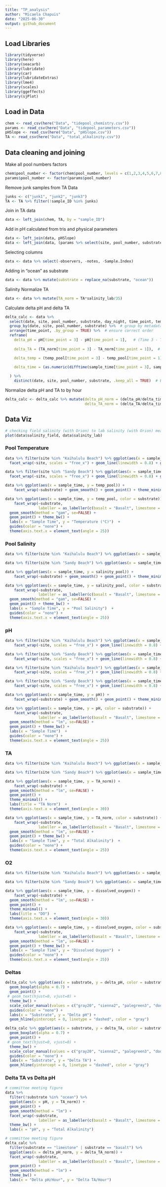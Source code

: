 ```yaml
---
title: "TP_analysis"
author: "Micaela Chapuis"
date: "2025-06-30"
output: github_document
---
```


## Load Libraries
```r
library(tidyverse)
library(here)
library(seacarb)
library(lubridate)
library(car)
library(lubridateExtras)
library(lme4)
library(scales)
library(ggeffects)
library(sjPlot)
```

## Load in Data
```r
chem <- read_csv(here("Data", "tidepool_chemistry.csv"))
params <- read_csv(here("Data", "tidepool_parameters.csv"))
pHSlope <- read_csv(here("Data", "pHSlope.csv"))
TA <- read_csv(here("Data", "total_alkalinity.csv"))
```


## Data cleaning and joining

Make all pool numbers factors
```r
chem$pool_number <- factor(chem$pool_number, levels = c(1,2,3,4,5,6,7,8,9,10,11,12,13,14,15,16,17,18,19,20,21,22,23,24,25,26,27,28,29,30, "ocean"))
params$pool_number <- factor(params$pool_number)
```


Remove junk samples from TA Data
```r
junks <- c("junk1", "junk2", "junk3")
TA <- TA %>% filter(!sample_ID %in% junks)
```

Join in TA data
```r
data <- left_join(chem, TA, by = "sample_ID")
```


Add in pH calculated from tris and physical parameters
```r
data <- left_join(data, pHSlope)
data <- left_join(data, (params %>% select(site, pool_number, substrate, perimeter_m, surface_area_m2)), by = c("site", "pool_number"))
```

Selecting columns 
```r
data <- data %>% select(-observers, -notes, -Sample.Index)
```

Adding in "ocean" as substrate
```r
data <- data %>% mutate(substrate = replace_na(substrate, "ocean"))
```

Salinity Normalize TA
```r
data <- data %>% mutate(TA_norm = TA*salinity_lab/35)
```


Calculate delta pH and delta TA
```r
delta_calc <- data %>% 
  select(date, site, pool_number, substrate, day_night, time_point, temp_pool, sample_time, pH, TA_norm)  %>%
  group_by(date, site, pool_number, substrate) %>%  # group by metadata
  arrange(time_point, .by_group = TRUE) %>%  # ensure correct order
  reframe(
    delta_pH = pH[time_point = 3] - pH[time_point = 1],   # (Time 3 - Time 1)
    
    delta_TA = (TA_norm[time_point = 3] - TA_norm[time_point = 1]),  # (Time 3 - Time 1)

    delta_temp = (temp_pool[time_point = 3] - temp_pool[time_point = 1]),  # (Time 3 - Time 1)

    delta_time = (as.numeric(difftime(sample_time[time_point = 3], sample_time[time_point = 1], units = "mins")))  # Time 3 - Time 1
    
  ) %>% 
    distinct(date, site, pool_number, substrate, .keep_all = TRUE)  # Ensure only one row per pool
```

Normalize delta pH and TA to by hour
```r
delta_calc <- delta_calc %>% mutate(delta_pH_norm = (delta_pH/delta_time)*60,
                                    delta_TA_norm = (delta_TA/delta_time)*60)
```


## Data Viz
```r
# checking field salinity (with Orion) to lab salinity (with Orion) measurements
plot(data$salinity_field, data$salinity_lab)
```

### Pool Temperature
```r
data %>% filter(site %in% "Kaihalulu Beach") %>% ggplot(aes(x = sample_time, y = temp_pool, color = pool_number)) +
  facet_wrap(~site, scales = "free_x") + geom_line(linewidth = 0.8) + geom_point() + theme_minimal() + labs(title = "Pool Temperature") + theme(axis.text.x = element_text(angle = 30))
```
```r
data %>% filter(site %in% "Sandy Beach") %>% ggplot(aes(x = sample_time, y = temp_pool, color = pool_number)) +
  facet_wrap(~site, scales = "free_x") + geom_line(linewidth = 0.8) + geom_point() + theme_minimal() + labs(title = "Pool Temperature") + theme(axis.text.x = element_text(angle = 30))
```

```r
data %>% ggplot(aes(x = sample_time, y = temp_pool)) +
    facet_wrap(~substrate) + geom_smooth() + geom_point() + theme_minimal() + labs(title = "Pool Temp")  + theme(axis.text.x = element_text(angle = 30))
```

```r
data %>% ggplot(aes(x = sample_time, y = temp_pool, color = substrate)) +
    facet_wrap(~substrate, 
               labeller = as_labeller(c(basalt = "Basalt", limestone = "Limestone", ocean = "Ocean"))) + 
  geom_smooth(method = "gam", se=FALSE) + 
  geom_point() + theme_bw() +
  labs(x = "Sample Time", y = "Temperature (°C)")  + 
  guides(color = "none") +
  theme(axis.text.x = element_text(angle = 25)) 
```


### Pool Salinity
```r
data %>% filter(site %in% "Kaihalulu Beach") %>% ggplot(aes(x = sample_time, y = salinity_pool, color = pool_number)) +   facet_wrap(~site, scales = "free_x") + geom_line(linewidth = 0.8) + geom_point() + theme_minimal() + labs(title = "Salinity (pool)")  + theme(axis.text.x = element_text(angle = 30))
```

```r
data %>% filter(site %in% "Sandy Beach") %>% ggplot(aes(x = sample_time, y = salinity_pool, color = pool_number)) +   facet_wrap(~site, scales = "free_x") + geom_line(linewidth = 0.8) + geom_point() + theme_minimal() + labs(title = "Salinity (pool)")  + theme(axis.text.x = element_text(angle = 30))
```


```r
data %>% ggplot(aes(x = sample_time, y = salinity_pool)) +
    facet_wrap(~substrate) + geom_smooth() + geom_point() + theme_minimal() + labs(title = "Salinity (Pool)")  + theme(axis.text.x = element_text(angle = 30))
```

```r
data %>% ggplot(aes(x = sample_time, y = salinity_pool, color = substrate)) +
    facet_wrap(~substrate, 
               labeller = as_labeller(c(basalt = "Basalt", limestone = "Limestone", ocean = "Ocean"))) + 
  geom_smooth(method = "gam", se=FALSE) + 
  geom_point() + theme_bw() +
  labs(x = "Sample Time", y = "Pool Salinity")  + 
  guides(color = "none") +
  theme(axis.text.x = element_text(angle = 25)) 
```

### pH
```r
data %>% filter(site %in% "Kaihalulu Beach") %>% ggplot(aes(x = sample_time, y = pH, color = pool_number)) +
    facet_wrap(~site, scales = "free_x") + geom_line(linewidth = 0.8) + geom_point() + theme_minimal() + labs(title = "pH (tris)")  + theme(axis.text.x = element_text(angle = 30))
```
```r
data %>% filter(site %in% "Sandy Beach") %>% ggplot(aes(x = sample_time, y = pH, color = pool_number)) +
    facet_wrap(~site, scales = "free_x") + geom_line(linewidth = 0.8) + geom_point() + theme_minimal() + labs(title = "pH (tris)")  + theme(axis.text.x = element_text(angle = 30))
```


```r
data %>% filter(site %in% "Kaihalulu Beach") %>% ggplot(aes(x = sample_time, y = pH_probe, color = pool_number)) +
    facet_wrap(~site, scales = "free_x") + geom_line(linewidth = 0.8) + geom_point() + theme_minimal() + labs(title = "pH (probe)")  + theme(axis.text.x = element_text(angle = 30))
```
```r
data %>% filter(site %in% "Sandy Beach") %>% ggplot(aes(x = sample_time, y = pH_probe, color = pool_number)) +
    facet_wrap(~site, scales = "free_x") + geom_line(linewidth = 0.8) + geom_point() + theme_minimal() + labs(title = "pH (probe)")  + theme(axis.text.x = element_text(angle = 30))
```
```r
data %>% ggplot(aes(x = sample_time, y = pH)) +
    facet_wrap(~substrate) + geom_smooth() + geom_point() + theme_minimal() + labs(title = "pH")  + theme(axis.text.x = element_text(angle = 30))
```

```r
data %>% ggplot(aes(x = sample_time, y = pH, color = substrate)) +
    facet_wrap(~substrate, 
               labeller = as_labeller(c(basalt = "Basalt", limestone = "Limestone", ocean = "Ocean"))) + 
  geom_smooth(method = "lm", se=FALSE) + 
  geom_point() + theme_bw() +
  labs(x = "Sample Time")  + 
  guides(color = "none") +
  theme(axis.text.x = element_text(angle = 25)) 
```


### TA
```r
data %>% filter(site %in% "Kaihalulu Beach") %>% ggplot(aes(x = sample_time, y = TA_norm, color = pool_number)) +   facet_wrap(~site, scales = "free_x") + geom_line(linewidth = 0.8) + geom_point() + theme_minimal() + labs(title = "TA normalized")  + theme(axis.text.x = element_text(angle = 30))
```

```r
data %>% filter(site %in% "Sandy Beach") %>% ggplot(aes(x = sample_time, y = TA_norm, color = pool_number)) +   facet_wrap(~site, scales = "free_x") + geom_line(linewidth = 0.8) + geom_point() + theme_minimal() + labs(title = "TA normalized")  + theme(axis.text.x = element_text(angle = 30))
```

```r
data %>% ggplot(aes(x = sample_time, y = TA_norm)) +
    facet_wrap(~substrate) +
  geom_smooth(method = "lm", se=FALSE) + 
  geom_point() + 
  theme_minimal() + 
  labs(title = "TA Norm")  +
  theme(axis.text.x = element_text(angle = 30))
```

```r
data %>% ggplot(aes(x = sample_time, y = TA_norm, color = substrate)) +
    facet_wrap(~substrate, 
               labeller = as_labeller(c(basalt = "Basalt", limestone = "Limestone", ocean = "Ocean"))) + 
  geom_smooth(method = "lm", se=FALSE) + 
  geom_point() + theme_bw() +
  labs(x = "Sample Time", y = "Total Alkalinity")  + 
  guides(color = "none") +
  theme(axis.text.x = element_text(angle = 25)) 
```

### O2
```r
data %>% filter(site %in% "Kaihalulu Beach") %>% ggplot(aes(x = sample_time, y = dissolved_oxygen, color = pool_number)) + facet_wrap(~site, scales = "free_x") + geom_line(linewidth = 0.8) + geom_point() + theme_minimal() + labs(title = "DO")  + theme(axis.text.x = element_text(angle = 30))
```

```r
data %>% filter(site %in% "Sandy Beach") %>% ggplot(aes(x = sample_time, y = dissolved_oxygen, color = pool_number)) +   facet_wrap(~site, scales = "free_x") + geom_line(linewidth = 0.8) + geom_point() + theme_minimal() + labs(title = "DO")  + theme(axis.text.x = element_text(angle = 30))
```

```r
data %>% ggplot(aes(x = sample_time, y = dissolved_oxygen)) +
    facet_wrap(~substrate) +
  geom_smooth(method = "lm", se=FALSE) + 
  geom_point() + 
  theme_minimal() + 
  labs(title = "DO")  +
  theme(axis.text.x = element_text(angle = 30))
```

```r
data %>% ggplot(aes(x = sample_time, y = dissolved_oxygen, color = substrate)) +
    facet_wrap(~substrate, 
               labeller = as_labeller(c(basalt = "Basalt", limestone = "Limestone", ocean = "Ocean"))) + 
  geom_smooth(method = "lm", se=FALSE) + 
  geom_point() + theme_bw() +
  labs(x = "Sample Time", y = "Dissolved Oxygen")  + 
  guides(color = "none") +
  theme(axis.text.x = element_text(angle = 25)) 
```


### Deltas
```r
delta_calc %>% ggplot(aes(x = substrate, y = delta_pH, color = substrate)) + #, label = pool_number)) + 
  geom_boxplot(alpha = 0.7) + 
  geom_point() + 
 # geom_text(hjust=0, vjust=0) +
  theme_bw() + 
  scale_color_manual(values = c("gray20", "sienna2", "palegreen3", "dodgerblue3")) +
  guides(color = "none") +
  labs(x = "Substrate", y = "Delta pH") + 
  geom_hline(yintercept = 0, linetype = "dashed", color = "gray")
```

```r
delta_calc %>% ggplot(aes(x = substrate, y = delta_TA, color = substrate)) + #, label = pool_number)) + 
  geom_boxplot(alpha = 0.7) + 
  geom_point() + 
 # geom_text(hjust=0, vjust=0) +
  theme_bw() + 
  scale_color_manual(values = c("gray20", "sienna2", "palegreen3", "dodgerblue3")) +
  guides(color = "none") +
  labs(x = "Substrate", y = "Delta TA") + 
  geom_hline(yintercept = 0, linetype = "dashed", color = "gray")
```

### Delta TA vs Delta pH
```r
# committee meeting figure
data %>% 
  filter(!substrate %in% "ocean") %>% 
  ggplot(aes(x = pH, y = TA_norm)) + 
  geom_point() + 
  geom_smooth(method = "lm") + 
  facet_wrap(~substrate, 
               labeller = as_labeller(c(basalt = "Basalt", limestone = "Limestone"))) +
  theme_bw() + 
  labs(x = "pH", y = "Total Alkalinity") 
```
```r
# committee meeting figure
delta_calc %>% 
  filter(substrate == "limestone" | substrate == "basalt") %>%
  ggplot(aes(x = delta_pH_norm, y = delta_TA_norm)) + 
  facet_wrap(~substrate, 
               labeller = as_labeller(c(basalt = "Basalt", limestone = "Limestone", ocean = "Ocean"))) +
  geom_point() + 
  geom_smooth(method = "lm") + 
  theme_bw() + 
  labs(x = "Delta pH/Hour", y = "Delta TA/Hour") 
```